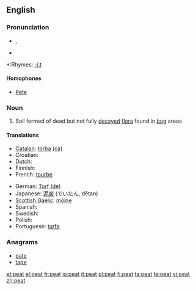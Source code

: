 ==English==

===Pronunciation===
*{{IPA|/piːt/}}, {{SAMPA|/pi:t/}}
*{{audio|en-us-peat.ogg|Audio (US)}}

*:Rhymes: [[Rhymes:English:-iːt|-iːt]]

====Homophones====
*[[Pete]]

===Noun===
{{wikipedia}}
{{en-noun|s|-}}

# Soil formed of dead but not fully [[decay|decayed]] [[flora]] found in [[bog]] areas

====Translations====
{{top}}
* [[Catalan]]: [[torba]] {{f}} [[:ca:torba|(ca)]]
* Croatian: {{t-|hr|treset|m}}
* Dutch: {{t+|nl|turf}}
* Finnish: {{t+|fi|turve}}
* French: [[tourbe]] {{f}}
{{mid}}
* German: [[Torf]] {{m}} [[:de:Torf|(de)]]
* Japanese: [[泥炭]] (でいたん, dētan)
* [[Scottish Gaelic]]: [[mòine]] {{f}}
* Spanish: {{t-|es|turba|f}}
* Swedish: {{t-|sv|torv}}
* Polish: {{t|pl|torf|m}}
* Portuguese: [[:pt:turfa|turfa]] {{f}}
{{bottom}}

===Anagrams===
* [[pate]]
* [[tape]]

[[et:peat]]
[[el:peat]]
[[fr:peat]]
[[io:peat]]
[[it:peat]]
[[pl:peat]]
[[fi:peat]]
[[ta:peat]]
[[te:peat]]
[[vi:peat]]
[[zh:peat]]